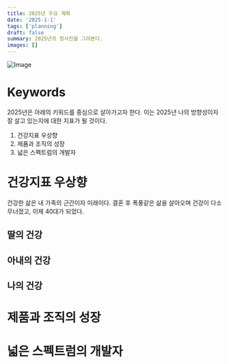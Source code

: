 ```yaml
---
title: 2025년 주요 계획
date: '2025-1-1'
tags: ['planning']
draft: false
summary: 2025년의 청사진을 그려본다.
images: []
---
```


<img src="data:image/jpeg;base64,/9j/4AAQSkZJRgABAQAAAQABAAD/2wBDAAgGBgcGBQgHBwcJCQgKDBQNDAsLDBkSEw8UHRofHh0aHBwgJC4nICIsIxwcKDcpLDAxNDQ0Hyc5PTgyPC4zNDL/2wBDAQkJCQwLDBgNDRgyIRwhMjIyMjIyMjIyMjIyMjIyMjIyMjIyMjIyMjIyMjIyMjIyMjIyMjIyMjIyMjIyMjIyMjL/wAARCAEKAZADASIAAhEBAxEB/8QAHwAAAQUBAQEBAQEAAAAAAAAAAAECAwQFBgcICQoL/8QAtRAAAgEDAwIEAwUFBAQAAAF9AQIDAAQRBRIhMUEGE1FhByJxFDKBkaEII0KxwRVS0fAkM2JyggkKFhcYGRolJicoKSo0NTY3ODk6Q0RFRkdISUpTVFVWV1hZWmNkZWZnaGlqc3R1dnd4eXqDhIWGh4iJipKTlJWWl5iZmqKjpKWmp6ipqrKztLW2t7i5usLDx" alt="Image">

# Keywords

2025년은 아래의 키워드를 중심으로 살아가고자 한다. 이는 2025년 나의 방향성이자 잘 살고 있는지에 대한 지표가 될 것이다.

1. 건강지표 우상향
2. 제품과 조직의 성장
3. 넓은 스펙트럼의 개발자 

# 건강지표 우상향

건강한 삶은 내 가족의 근간이자 미래이다. 결혼 후 폭풍같은 삶을 살아오며 건강이 다소 무너졌고, 이제 40대가 되었다.

## 딸의 건강

## 아내의 건강

## 나의 건강

# 제품과 조직의 성장

# 넓은 스펙트럼의 개발자

